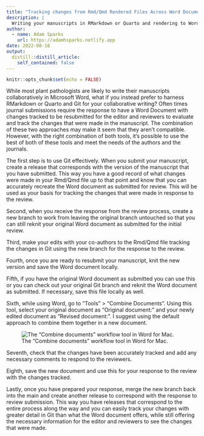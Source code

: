 ```yaml
---
title: "Tracking changes from Rmd/Qmd Rendered Files Across Word Document Versions"
description: |
  Writing your manuscripts in RMarkdown or Quarto and rendering to Word for review? Do you need to be able to track your changes in Word in your response to reviews but don't know how to? Read on for how you can still use Rmd/Qmd and satisfy the requirements for tracked changes in your responses when resubmiting to journals for review.
author:
  - name: Adam Sparks
    url: https://adamhsparks.netlify.app
date: 2022-08-18
output:
  distill::distill_article:
    self_contained: false
---
```


```r
knitr::opts_chunk$set(echo = FALSE)
```

While most plant pathologists are likely to write their manuscripts collaboratively in Microsoft Word, what if you instead prefer to harness RMarkdown or Quarto and Git for your collaborative writing?
Often times journal submissions require the response to have a Word Document with changes tracked to be resubmitted for the editor and reviewers to evaluate and track the changes that were made in the manuscript.
The combination of these two approaches may make it seem that they aren't compatible.
However, with the right combination of both tools, it's possible to use the best of both of these tools and meet the needs of the authors and the journals.

The first step is to use Git effectively.
When you submit your manuscript, create a release that corresponds with the version of the manuscript that you have submitted.
This way you have a good record of what changes were made in your Rmd/Qmd file up to that point and know that you can accurately recreate the Word document as submitted for review.
This will be used as your basis for tracking the changes that were made in response to the review.

Second, when you receive the response from the review process, create a new branch to work from leaving the original branch untouched so that you can still reknit your original Word document as submitted for the initial review.

Third, make your edits with your co-authors to the Rmd/Qmd file tracking the changes in Git using the new branch for the response to the review.

Fourth, once you are ready to resubmit your manuscript, knit the new version and save the Word document locally.

Fifth, if you have the original Word document as submitted you can use this or you can check out your original Git branch and reknit the Word document as submitted.
If necessary, save this file locally as well.

Sixth, while using Word, go to "Tools" \> "Combine Documents".
Using this tool, select your original document as "Original document:" and your newly edited document as "Revised document:".
I suggest using the default approach to combine them together in a new document.

![The "Combine documents" workflow tool in Word for Mac.](combine_docs.png)

Seventh, check that the changes have been accurately tracked and add any necessary comments to respond to the reviewers.

Eighth, save the new document and use this for your response to the review with the changes tracked.

Lastly, once you have prepared your response, merge the new branch back into the main and create another release to correspond with the response to review submission.
This way you have releases that correspond to the entire process along the way and you can easily track your changes with greater detail in Git than what the Word document offers, while still offering the necessary information for the editor and reviewers to see the changes that were made.
